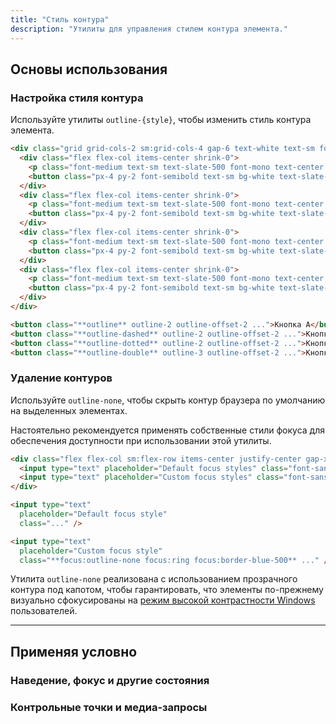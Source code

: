 ```yaml
---
title: "Стиль контура"
description: "Утилиты для управления стилем контура элемента."
---
```




## Основы использования

### Настройка стиля контура

Используйте утилиты `outline-{style}`, чтобы изменить стиль контура элемента.

```html {{ example: true }}
<div class="grid grid-cols-2 sm:grid-cols-4 gap-6 text-white text-sm font-semibold text-center">
  <div class="flex flex-col items-center shrink-0">
    <p class="font-medium text-sm text-slate-500 font-mono text-center mb-3 dark:text-slate-400">outline</p>
    <button class="px-4 py-2 font-semibold text-sm bg-white text-slate-700 border border-slate-300 rounded-md shadow-sm outline outline-2 outline-offset-2 outline-indigo-500 dark:bg-slate-700 dark:text-slate-200 dark:border-transparent">Кнопка А</button>
  </div>
  <div class="flex flex-col items-center shrink-0">
    <p class="font-medium text-sm text-slate-500 font-mono text-center mb-3 dark:text-slate-400">outline-dashed</p>
    <button class="px-4 py-2 font-semibold text-sm bg-white text-slate-700 border border-slate-300 rounded-md shadow-sm outline-dashed outline-2 outline-offset-2 outline-indigo-500 dark:bg-slate-700 dark:text-slate-200 dark:border-transparent">Кнопка Б</button>
  </div>
  <div class="flex flex-col items-center shrink-0">
    <p class="font-medium text-sm text-slate-500 font-mono text-center mb-3 dark:text-slate-400">outline-dotted</p>
    <button class="px-4 py-2 font-semibold text-sm bg-white text-slate-700 border border-slate-300 rounded-md shadow-sm outline-dotted outline-2 outline-offset-2 outline-indigo-500 dark:bg-slate-700 dark:text-slate-200 dark:border-transparent">Кнопка В</button>
  </div>
  <div class="flex flex-col items-center shrink-0">
    <p class="font-medium text-sm text-slate-500 font-mono text-center mb-3 dark:text-slate-400">outline-double</p>
    <button class="px-4 py-2 font-semibold text-sm bg-white text-slate-700 border border-slate-300 rounded-md shadow-sm outline-double outline-3 outline-offset-2 outline-indigo-500 dark:bg-slate-700 dark:text-slate-200 dark:border-transparent">Кнопка Г</button>
  </div>
</div>
```

```html
<button class="**outline** outline-2 outline-offset-2 ...">Кнопка A</button>
<button class="**outline-dashed** outline-2 outline-offset-2 ...">Кнопка B</button>
<button class="**outline-dotted** outline-2 outline-offset-2 ...">Кнопка C</button>
<button class="**outline-double** outline-3 outline-offset-2 ...">Кнопка D</button>
```

### Удаление контуров

Используйте `outline-none`, чтобы скрыть контур браузера по умолчанию на выделенных элементах.

Настоятельно рекомендуется применять собственные стили фокуса для обеспечения доступности при использовании этой утилиты.

```html {{ example: { hint: 'Focus the input to see the expected behaviour' } }}
<div class="flex flex-col sm:flex-row items-center justify-center gap-x-16 gap-y-8 px-0 sm:px-10 font-mono font-bold">
  <input type="text" placeholder="Default focus styles" class="font-sans block text-sm w-full py-2 px-3 ring-1 ring-slate-900/10 text-slate-500 rounded-lg shadow-sm dark:bg-slate-800 dark:ring-0 dark:highlight-white/5 dark:text-slate-400" />
  <input type="text" placeholder="Custom focus styles" class="font-sans block text-sm w-full py-2 px-3 ring-1 ring-slate-900/10 text-slate-500 rounded-lg shadow-sm focus:outline-none focus:ring focus:ring-blue-300 focus:border-blue-500 dark:bg-slate-800 dark:ring-0 dark:highlight-white/5 dark:text-slate-400 dark:focus:ring dark:focus:ring-blue-300" />
</div>
```

```html
<input type="text"
  placeholder="Default focus style"
  class="..." />

<input type="text"
  placeholder="Custom focus style"
  class="**focus:outline-none focus:ring focus:border-blue-500** ..." />
```

Утилита `outline-none` реализована с использованием прозрачного контура под капотом, чтобы гарантировать, что элементы по-прежнему визуально сфокусированы на [режим высокой контрастности Windows](https://blogs.windows.com/msedgedev/2020/09/17/styling-for-windows-high-contrast-with-new-standards-for-forced-colors/) пользователей.

---

## <Heading ignore>Применяя условно</Heading>

### <Heading ignore>Наведение, фокус и другие состояния</Heading>

<HoverFocusAndOtherStates defaultClass="outline" featuredClass="outline-dashed" />

### <Heading ignore>Контрольные точки и медиа-запросы</Heading>

<BreakpointsAndMediaQueries defaultClass="outline" featuredClass="outline-dashed" />
